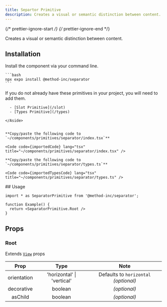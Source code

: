 ```yaml
---
title: Separtor Primitive
description: Creates a visual or semantic distinction between content.
---
```


{/* prettier-ignore-start */}
{/* prettier-ignore-end */}



Creates a visual or semantic distinction between content.

## Installation

<Tabs>
  <TabItem label="NPM">

  Install the component via your command line.

    ```bash
    npx expo install @method-inc/separator
    ```

  </TabItem>
  <TabItem label="Manual">
    <Aside title="Uses shared primitives">
      If you do not already have these primitives in your project, you will need to add them.

      - [Slot Primitive](/slot)
      - [Types Primitive](/types)
      
    </Aside>


    **Copy/paste the following code to `~/components/primitives/separator/index.tsx`**

    <Code code={importedCode} lang="tsx" title="~/components/primitives/separator/index.tsx" />

    **Copy/paste the following code to `~/components/primitives/separator/types.ts`**

    <Code code={importedTypesCode} lang="tsx" title="~/components/primitives/separator/types.ts" />
  </TabItem>
</Tabs>
## Usage

```tsx
import * as SeparatorPrimitive from '@method-inc/separator';

function Example() {
  return <SeparatorPrimitive.Root />
}
```

## Props

### Root

Extends [`View`](https://reactnative.dev/docs/view#props) props

|   Prop   |  Type   |     Note     |
| :------: | :-----: | :----------: |
| orientation  | 'horizontal' \| 'vertical' | Defaults to `horizontal` _(optional)_|
| decorative  | boolean |_(optional)_ |
| asChild  | boolean | _(optional)_ |